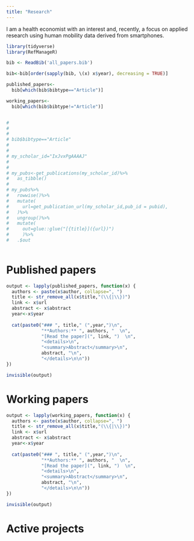 ```yaml
---
title: "Research"
---
```


I am a health economist with an interest and, recently, a focus on applied research using human mobility data derived from smartphones.  

```r
library(tidyverse)
library(RefManageR)

```

```r

bib <- ReadBib('all_papers.bib')

bib<-bib[order(sapply(bib, \(x) x$year), decreasing = TRUE)]

published_papers<-
  bib[which(bib$bibtype=="Article")]

working_papers<-
  bib[which(bib$bibtype!="Article")]


# 
# 
# 
# bib$bibtype=="Article"
# 
# 
# my_scholar_id="IxJvxPgAAAAJ"
# 
# 
# my_pubs<-get_publications(my_scholar_id)%>%
#   as_tibble()
# 
# my_pubs%>%
#   rowwise()%>%
#   mutate(
#     url=get_publication_url(my_scholar_id,pub_id = pubid),
#   )%>%
#   ungroup()%>%
#   mutate(
#     out=glue::glue("[{title}]({url})")
#     )%>%
#   .$out
  

```

# Published papers

```r
output <- lapply(published_papers, function(x) {
  authors <- paste(x$author, collapse=", ")
  title <- str_remove_all(x$title,"(\\{|\\})")
  link <- x$url
  abstract <- x$abstract
  year<-x$year
  
  cat(paste0("### ", title," (",year,")\n",
             "**Authors:** ", authors, "  \n",
             "[Read the paper](", link, ")  \n",
             "<details>\n",
             "<summary>Abstract</summary>\n",
             abstract, "\n",
             "</details>\n\n"))
})

invisible(output)
```

# Working papers

```r
output <- lapply(working_papers, function(x) {
  authors <- paste(x$author, collapse=", ")
  title <- str_remove_all(x$title,"(\\{|\\})")
  link <- x$url
  abstract <- x$abstract
  year<-x$year
  
  cat(paste0("### ", title," (",year,")\n",
             "**Authors:** ", authors, "  \n",
             "[Read the paper](", link, ")  \n",
             "<details>\n",
             "<summary>Abstract</summary>\n",
             abstract, "\n",
             "</details>\n\n"))
})

invisible(output)
```

# Active projects
